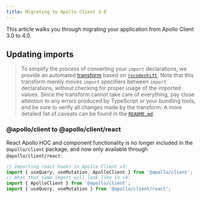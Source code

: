 ```yaml
---
title: Migrating to Apollo Client 3.0
---
```


This article walks you through migrating your application from Apollo Client 3.0 to 4.0.

## Updating imports

> To simplify the process of converting your `import` declarations, we provide an automated [transform](https://github.com/apollographql/apollo-client/tree/main/scripts/codemods/ac3-to-ac4) based on [`jscodeshift`](https://www.npmjs.com/package/jscodeshift). Note that this transform merely moves `import` specifiers between `import` declarations, without checking for proper usage of the imported values. Since the transform cannot take care of everything, pay close attention to any errors produced by TypeScript or your bundling tools, and be sure to verify all changes made by the transform. A more detailed list of caveats can be found in the [`README.md`](https://github.com/apollographql/apollo-client/tree/main/scripts/codemods/ac3-to-ac4#known-limitations).

### @apollo/client to @apollo/client/react

React Apollo HOC and component functionality is no longer included in the `@apollo/client` package, and now only available through `@apollo/client/react`:

```js
// Importing react hooks in Apollo Client v3:
import { useQuery, useMutation, ApolloClient } from '@apollo/client';
// What that same import will look like in v4:
import { ApolloClient } from '@apollo/client';
import { useQuery, useMutation } from '@apollo/client/react';
```
